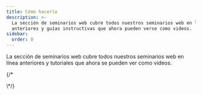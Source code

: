 ```yaml
---
title: Cómo hacerlo
description: >-
  La sección de seminarios web cubre todos nuestros seminarios web en línea
  anteriores y guías instructivas que ahora pueden verse como videos.
sidebar:
  order: 0
---
```


La sección de seminarios web cubre todos nuestros seminarios web en línea anteriores y tutoriales que ahora se pueden ver como videos.

<CloudinaryImage width="700" height="525" resize="scale" quality="best" alt="Muy pronto" src="academy/webinars" errorImage="noimage_opaque_nyrtl0.png" />


{/\*<LinkCard title="Descubre grandes ofertas" description="The guide gives you some tips on how to search for things to sell on Wink." href="/guides/discover-great-deals/" />


<LinkCard title="El botón RESERVAR AHORA" description="This guide steps hotels through how to do the simplest integration with Wink with a 'Book Now' button." href="/guides/the-book-now-button/" />


<LinkCard title="Perspectivas para tontos" description="This guides shows you how to use analytics effectively from the perspective of a supplier and an affiliate." href="/guides/insight-for-dummies/" />


<LinkCard title="Integración con TripPay" description="The guide gives you step-by-step instructions on how to do a full integration with TripPay as a travel company wishing to outsource the payment process." href="/guides/integrating-with-trip-pay/" />
\*/}

